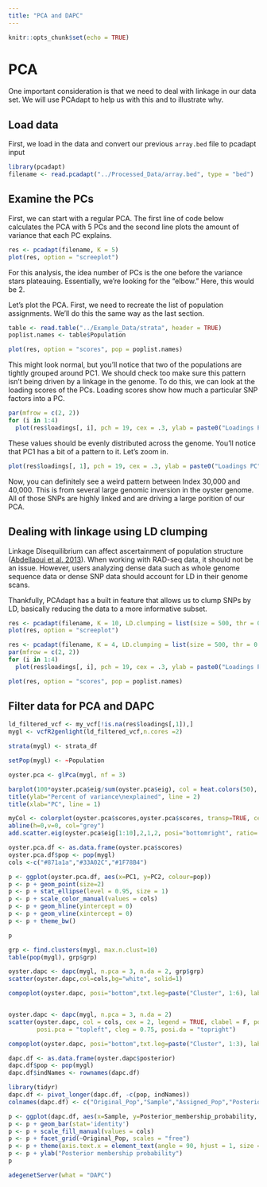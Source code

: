 ```yaml
---
title: "PCA and DAPC"
---
```


```r
knitr::opts_chunk$set(echo = TRUE)
```

# PCA

One important consideration is that we need to deal with linkage in our data set. We will use PCAdapt to help us with this and to illustrate why.

## Load data
First, we load in the data and convert our previous `array.bed` file to pcadapt input
```r
library(pcadapt)
filename <- read.pcadapt("../Processed_Data/array.bed", type = "bed")

```

## Examine the PCs
First, we can start with a regular PCA.  The first line of code below calculates the PCA with 5 PCs and the second line plots the amount of variance that each PC explains.

```r
res <- pcadapt(filename, K = 5)
plot(res, option = "screeplot")
```

For this analysis, the idea number of PCs is the one before the variance stars plateauing.  Essentially, we're looking for the "elbow."  Here, this would be 2.

Let's plot the PCA.  First, we need to recreate the list of population assignments.  We'll do this the same way as the last section.


```r
table <- read.table("../Example_Data/strata", header = TRUE)
poplist.names <- table$Population

plot(res, option = "scores", pop = poplist.names)
```

This might look normal, but you'll notice that two of the populations are tightly grouped around PC1.  We should check too make sure this pattern isn't being driven by a linkage in the genome.  To do this, we can look at the loading scores of the PCs.  Loading scores show how much a particular SNP factors into a PC. 


```r
par(mfrow = c(2, 2))
for (i in 1:4)
  plot(res$loadings[, i], pch = 19, cex = .3, ylab = paste0("Loadings PC", i))
```
These values should be evenly distributed across the genome.  You'll notice that PC1 has a bit of a pattern to it.  Let's zoom in.


```r
plot(res$loadings[, 1], pch = 19, cex = .3, ylab = paste0("Loadings PC", i))

```
Now, you can definitely see a weird pattern between Index 30,000 and 40,000.  This is from several large genomic inversion in the oyster genome.  All of those SNPs are highly linked and are driving a large porition of our PCA.

## Dealing with linkage using LD clumping

Linkage Disequilibrium can affect ascertainment of population structure ([Abdellaoui et al. 2013](https://www.nature.com/articles/ejhg201348)). When working with RAD-seq data, it should not be an issue. However, users analyzing dense data such as whole genome sequence data or dense SNP data should account for LD in their genome scans.

Thankfully, PCAdapt has a built in feature that allows us to clump SNPs by LD, basically reducing the data to a more informative subset.
```r
res <- pcadapt(filename, K = 10, LD.clumping = list(size = 500, thr = 0.2))
plot(res, option = "screeplot")
```

```r
res <- pcadapt(filename, K = 4, LD.clumping = list(size = 500, thr = 0.2))
par(mfrow = c(2, 2))
for (i in 1:4)
  plot(res$loadings[, i], pch = 19, cex = .3, ylab = paste0("Loadings PC", i))
```


```r
plot(res, option = "scores", pop = poplist.names)
```



## Filter data for PCA and DAPC
```r
ld_filtered_vcf <- my_vcf[!is.na(res$loadings[,1]),]
mygl <- vcfR2genlight(ld_filtered_vcf,n.cores =2)

strata(mygl) <- strata_df

setPop(mygl) <- ~Population


```

```r
oyster.pca <- glPca(mygl, nf = 3)

```


```r
barplot(100*oyster.pca$eig/sum(oyster.pca$eig), col = heat.colors(50), main="PCA Variance Explained")
title(ylab="Percent of variance\nexplained", line = 2)
title(xlab="PC", line = 1)

```


```r

myCol <- colorplot(oyster.pca$scores,oyster.pca$scores, transp=TRUE, cex=4)
abline(h=0,v=0, col="grey")
add.scatter.eig(oyster.pca$eig[1:10],2,1,2, posi="bottomright", ratio=.16)
```

```r

oyster.pca.df <- as.data.frame(oyster.pca$scores)
oyster.pca.df$pop <- pop(mygl)
cols <-c("#871a1a","#33A02C","#1F78B4")

p <- ggplot(oyster.pca.df, aes(x=PC1, y=PC2, colour=pop)) 
p <- p + geom_point(size=2)
p <- p + stat_ellipse(level = 0.95, size = 1)
p <- p + scale_color_manual(values = cols) 
p <- p + geom_hline(yintercept = 0) 
p <- p + geom_vline(xintercept = 0) 
p <- p + theme_bw()

p
```

```r
grp <- find.clusters(mygl, max.n.clust=10)
table(pop(mygl), grp$grp)
```

```r
oyster.dapc <- dapc(mygl, n.pca = 3, n.da = 2, grp$grp)
scatter(oyster.dapc,col=cols,bg="white", solid=1)
```

```r
compoplot(oyster.dapc, posi="bottom",txt.leg=paste("Cluster", 1:6), lab="", ncol=1, xlab="individuals")
```

```r
```

```r
oyster.dapc <- dapc(mygl, n.pca = 3, n.da = 2)
scatter(oyster.dapc, col = cols, cex = 2, legend = TRUE, clabel = F, posi.leg = "bottomleft", scree.pca = TRUE,
        posi.pca = "topleft", cleg = 0.75, posi.da = "topright")
```

```r
compoplot(oyster.dapc, posi="bottom",txt.leg=paste("Cluster", 1:3), lab="", ncol=1, xlab="individuals")
```
```r
dapc.df <- as.data.frame(oyster.dapc$posterior)
dapc.df$pop <- pop(mygl)
dapc.df$indNames <- rownames(dapc.df)

library(tidyr)
dapc.df <- pivot_longer(dapc.df, -c(pop, indNames))
colnames(dapc.df) <- c("Original_Pop","Sample","Assigned_Pop","Posterior_membership_probability")

p <- ggplot(dapc.df, aes(x=Sample, y=Posterior_membership_probability, fill=Assigned_Pop))
p <- p + geom_bar(stat='identity') 
p <- p + scale_fill_manual(values = cols) 
p <- p + facet_grid(~Original_Pop, scales = "free")
p <- p + theme(axis.text.x = element_text(angle = 90, hjust = 1, size = 8))
p <- p + ylab("Posterior membership probability")
p
```



```r
adegenetServer(what = "DAPC")
```

